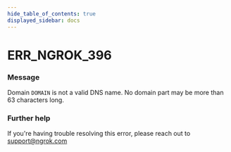 ```yaml
---
hide_table_of_contents: true
displayed_sidebar: docs
---
```



# ERR_NGROK_396

### Message
Domain `DOMAIN` is not a valid DNS name. No domain part may be more than 63 characters long.

<ErrorDetails error='err_ngrok_396' />


### Further help
If you're having trouble resolving this error, please reach out to [support@ngrok.com](mailto:support@ngrok.com?subject=Help%20with%20ERR_NGROK_396)

